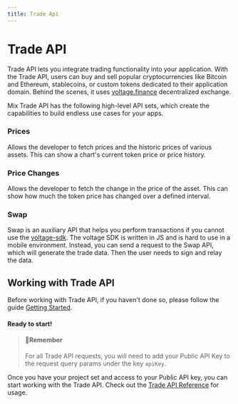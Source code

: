 ```yaml
---
title: Trade Api
---
```

# Trade API

Trade API lets you integrate trading functionality into your application. With the Trade API, users can buy and sell popular cryptocurrencies like Bitcoin and Ethereum, stablecoins, or custom tokens dedicated to their application domain. Behind the scenes, it uses [voltage.finance](https://voltage.finance/) decentralized exchange.

Mix Trade API has the following high-level API sets, which create the capabilities to build endless use cases for your apps.

### Prices

Allows the developer to fetch prices and the historic prices of various assets. This can show a chart's current token price or price history.

### Price Changes

Allows the developer to fetch the change in the price of the asset. This can show how much the token price has changed over a defined interval.

### Swap

Swap is an auxiliary API that helps you perform transactions if you cannot use the [voltage-sdk](https://github.com/voltfinance/voltage-sdk). The voltage SDK is written in JS and is hard to use in a mobile environment. Instead, you can send a request to the Swap API, which will generate the trade data. Then the user needs to sign and relay the data.

## Working with Trade API

Before working with Trade API, if you haven't done so, please follow the guide [Getting Started](../fuse-sdk/getting-started.mdx).

#### Ready to start!

> #### 📘Remember
>
> For all Trade API requests, you will need to add your Public API Key to the request query params under the key `apiKey`.

Once you have your project set and access to your Public API key, you can start working with the Trade API. Check out the [Trade API Reference](../../trade-api/trade-api.info.mdx) for usage.

